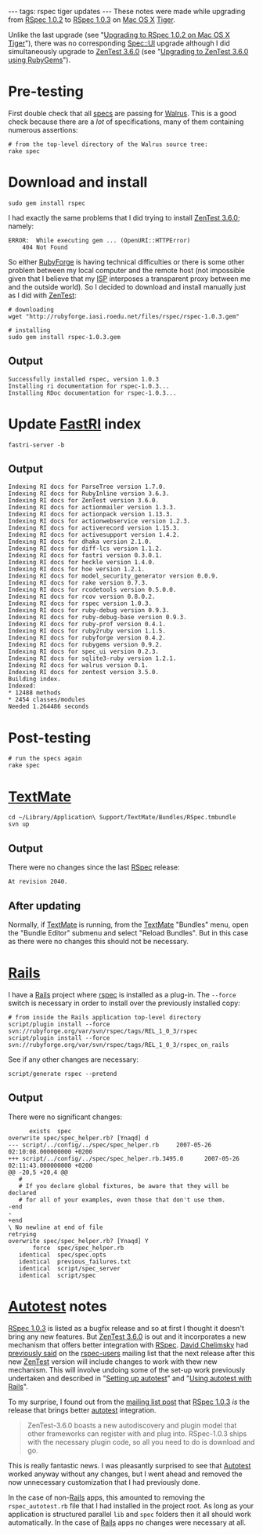 ---
tags: rspec tiger updates
---
These notes were made while upgrading from [[RSpec 1.0.2]] to [[RSpec 1.0.3]] on [[Mac OS X]] [[Tiger]].

Unlike the last upgrade (see "[[Upgrading to RSpec 1.0.2 on Mac OS X Tiger]]"), there was no corresponding [[Spec::UI]] upgrade although I did simultaneously upgrade to [[ZenTest 3.6.0]] (see "[[Upgrading to ZenTest 3.6.0 using RubyGems]]").

= Pre-testing =

First double check that all [[specs]] are passing for [[Walrus]]. This is a good check because there are a ''lot'' of specifications, many of them containing numerous assertions:

<pre># from the top-level directory of the Walrus source tree:
rake spec</pre>

= Download and install =

<pre>sudo gem install rspec</pre>

I had exactly the same problems that I did trying to install [[ZenTest 3.6.0]]; namely:

<pre>ERROR:  While executing gem ... (OpenURI::HTTPError)
    404 Not Found</pre>

So either [[RubyForge]] is having technical difficulties or there is some other problem between my local computer and the remote host (not impossible given that I believe that my [[ISP]] interposes a transparent proxy between me and the outside world). So I decided to download and install manually just as I did with [[ZenTest]]:

<pre># downloading
wget "http://rubyforge.iasi.roedu.net/files/rspec/rspec-1.0.3.gem"

# installing
sudo gem install rspec-1.0.3.gem</pre>

== Output ==

<pre>Successfully installed rspec, version 1.0.3
Installing ri documentation for rspec-1.0.3...
Installing RDoc documentation for rspec-1.0.3...</pre>

= Update [[FastRI]] index =

<pre>fastri-server -b</pre>

== Output ==

<pre>Indexing RI docs for ParseTree version 1.7.0.
Indexing RI docs for RubyInline version 3.6.3.
Indexing RI docs for ZenTest version 3.6.0.
Indexing RI docs for actionmailer version 1.3.3.
Indexing RI docs for actionpack version 1.13.3.
Indexing RI docs for actionwebservice version 1.2.3.
Indexing RI docs for activerecord version 1.15.3.
Indexing RI docs for activesupport version 1.4.2.
Indexing RI docs for dhaka version 2.1.0.
Indexing RI docs for diff-lcs version 1.1.2.
Indexing RI docs for fastri version 0.3.0.1.
Indexing RI docs for heckle version 1.4.0.
Indexing RI docs for hoe version 1.2.1.
Indexing RI docs for model_security_generator version 0.0.9.
Indexing RI docs for rake version 0.7.3.
Indexing RI docs for rcodetools version 0.5.0.0.
Indexing RI docs for rcov version 0.8.0.2.
Indexing RI docs for rspec version 1.0.3.
Indexing RI docs for ruby-debug version 0.9.3.
Indexing RI docs for ruby-debug-base version 0.9.3.
Indexing RI docs for ruby-prof version 0.4.1.
Indexing RI docs for ruby2ruby version 1.1.5.
Indexing RI docs for rubyforge version 0.4.2.
Indexing RI docs for rubygems version 0.9.2.
Indexing RI docs for spec_ui version 0.2.3.
Indexing RI docs for sqlite3-ruby version 1.2.1.
Indexing RI docs for walrus version 0.1.
Indexing RI docs for zentest version 3.5.0.
Building index.
Indexed:
* 12488 methods
* 2454 classes/modules
Needed 1.264486 seconds</pre>

= Post-testing =

<pre># run the specs again
rake spec</pre>

= [[TextMate]] =

<pre>cd ~/Library/Application\ Support/TextMate/Bundles/RSpec.tmbundle
svn up</pre>

== Output ==

There were no changes since the last [[RSpec]] release:

<pre>At revision 2040.</pre>

== After updating ==

Normally, if [[TextMate]] is running, from the [[TextMate]] "Bundles" menu, open the "Bundle Editor" submenu and select "Reload Bundles". But in this case as there were no changes this should not be necessary.

= [[Rails]] =

I have a [[Rails]] project where [[rspec]] is installed as a plug-in. The <tt>--force</tt> switch is necessary in order to install over the previously installed copy:

<pre># from inside the Rails application top-level directory
script/plugin install --force svn://rubyforge.org/var/svn/rspec/tags/REL_1_0_3/rspec
script/plugin install --force svn://rubyforge.org/var/svn/rspec/tags/REL_1_0_3/rspec_on_rails</pre>

See if any other changes are necessary:

<pre>script/generate rspec --pretend</pre>

== Output ==

There were no significant changes:

<pre>      exists  spec
overwrite spec/spec_helper.rb? [Ynaqd] d
--- script/../config/../spec/spec_helper.rb     2007-05-26 02:10:08.000000000 +0200
+++ script/../config/../spec/spec_helper.rb.3495.0      2007-05-26 02:11:43.000000000 +0200
@@ -20,5 +20,4 @@
   #
   # If you declare global fixtures, be aware that they will be declared
   # for all of your examples, even those that don't use them.
-end
-
+end
\ No newline at end of file
retrying
overwrite spec/spec_helper.rb? [Ynaqd] Y
       force  spec/spec_helper.rb
   identical  spec/spec.opts
   identical  previous_failures.txt
   identical  script/spec_server
   identical  script/spec</pre>

= [[Autotest]] notes =

[[RSpec 1.0.3]] is listed as a bugfix release and so at first I thought it doesn't bring any new features. But [[ZenTest 3.6.0]] is out and it incorporates a new mechanism that offers better integration with [[RSpec]]. [[David Chelimsky]] had [http://rubyforge.org/pipermail/rspec-users/2007-May/001700.html previously said] on the [[rspec-users]] mailing list that the next release after this new [[ZenTest]] version will include changes to work with thew new mechanism. This will involve undoing some of the set-up work previously undertaken and described in "[[Setting up autotest]]" and "[[Using autotest with Rails]]".

To my surprise, I found out from the [http://rubyforge.org/pipermail/rspec-users/2007-May/001742.html mailing list post] that [[RSpec 1.0.3]] ''is'' the release that brings better [[autotest]] integration.

<blockquote>ZenTest-3.6.0 boasts a new autodiscovery and plugin model that other frameworks can register with and plug into. RSpec-1.0.3 ships with the necessary plugin code, so all you need to do is download and go.</blockquote>

This is really fantastic news. I was pleasantly surprised to see that [[Autotest]] worked anyway without any changes, but I went ahead and removed the now unnecessary customization that I had previously done.

In the case of non-[[Rails]] apps, this amounted to removing the <tt>rspec_autotest.rb</tt> file that I had installed in the project root. As long as your application is structured parallel <tt>lib</tt> and <tt>spec</tt> folders then it all should work automatically. In the case of [[Rails]] apps no changes were necessary at all.
